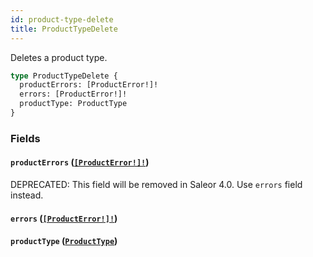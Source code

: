 ```yaml
---
id: product-type-delete
title: ProductTypeDelete
---
```


Deletes a product type.

```graphql
type ProductTypeDelete {
  productErrors: [ProductError!]!
  errors: [ProductError!]!
  productType: ProductType
}
```

### Fields

#### `productErrors` ([`[ProductError!]!`](/developer/api-reference/objects/product-error))

<span class="badge badge--warning">DEPRECATED: This field will be removed in Saleor 4.0. Use `errors` field instead.</span>

#### `errors` ([`[ProductError!]!`](/developer/api-reference/objects/product-error))

#### `productType` ([`ProductType`](/developer/api-reference/objects/product-type))
